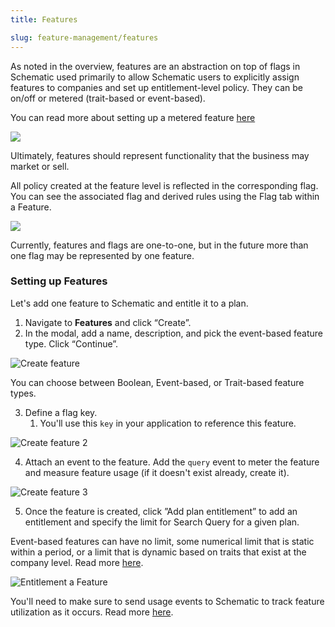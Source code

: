 ```yaml
---
title: Features

slug: feature-management/features
---
```


As noted in the overview, features are an abstraction on top of flags in Schematic used primarily to allow Schematic users to explicitly assign features to companies and set up entitlement-level policy. They can be on/off or metered (trait-based or event-based).

<Info>You can read more about setting up a metered feature [here](/playbooks/metering)</Info>

<img
src="../../assets/images/features/features-policy.png"
/>

Ultimately, features should represent functionality that the business may market or sell.

All policy created at the feature level is reflected in the corresponding flag. You can see the associated flag and derived rules using the Flag tab within a Feature.

<img
src="../../assets/images/features/features-flag-tab.png"
/>

Currently, features and flags are one-to-one, but in the future more than one flag may be represented by one feature.

### Setting up Features

Let's add one feature to Schematic and entitle it to a plan.

1. Navigate to **Features** and click “Create”.
2. In the modal, add a name, description, and pick the event-based feature type. Click “Continue”.

![Create feature](../../assets/images/quickstart/quickstart-features-create.png)

<Info>You can choose between Boolean, Event-based, or Trait-based feature types.</Info>

3. Define a flag key. 
    1. You'll use this `key` in your application to reference this feature.

![Create feature 2](../../assets/images/quickstart/quickstart-features-create-2.png)

4. Attach an event to the feature. Add the `query` event to meter the feature and measure feature usage (if it doesn't exist already, create it).

![Create feature 3](../../assets/images/quickstart/quickstart-features-create-3.png)

5. Once the feature is created, click ”Add plan entitlement” to add an entitlement and specify the limit for Search Query for a given plan.

<Info>Event-based features can have no limit, some numerical limit that is static within a period, or a limit that is dynamic based on traits that exist at the company level. Read more [here](https://docs.schematichq.com/playbooks/metering#entitlement-options).</Info>

![Entitlement a Feature](../../assets/images/quickstart/quickstart-features-entitlements.png)

<Info>You'll need to make sure to send usage events to Schematic to track feature utilization as it occurs. Read more [here](https://docs.schematichq.com/playbooks/metering#setting-up-an-event-based-metered-feature).</Info>